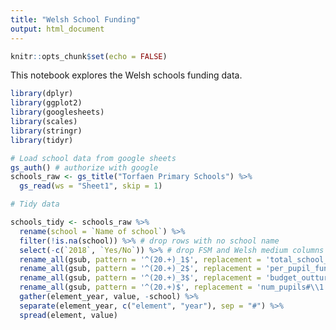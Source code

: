 ```yaml
---
title: "Welsh School Funding"
output: html_document
---
```


```r
knitr::opts_chunk$set(echo = FALSE)
```

This notebook explores the Welsh schools funding data.

```r

library(dplyr)
library(ggplot2)
library(googlesheets)
library(scales)
library(stringr)
library(tidyr)

# Load school data from google sheets
gs_auth() # authorize with google
schools_raw <- gs_title("Torfaen Primary Schools") %>%
  gs_read(ws = "Sheet1", skip = 1)

```

```r
# Tidy data

schools_tidy <- schools_raw %>%
  rename(school = `Name of school`) %>%
  filter(!is.na(school)) %>% # drop rows with no school name
  select(-c(`2018`, `Yes/No`)) %>% # drop FSM and Welsh medium columns for the moment 
  rename_all(gsub, pattern = '^(20.+)_1$', replacement = 'total_school_delegated_budget#\\1') %>%
  rename_all(gsub, pattern = '^(20.+)_2$', replacement = 'per_pupil_funding#\\1') %>%
  rename_all(gsub, pattern = '^(20.+)_3$', replacement = 'budget_outturn#\\1') %>%
  rename_all(gsub, pattern = '^(20.+)$', replacement = 'num_pupils#\\1') %>%
  gather(element_year, value, -school) %>%
  separate(element_year, c("element", "year"), sep = "#") %>%
  spread(element, value)
```
